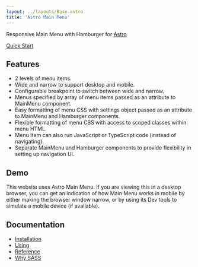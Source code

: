 ```yaml
---
layout: ../layouts/Base.astro
title: 'Astro Main Menu'
---
```



Responsive Main Menu with Hamburger for [Astro](https://astro.build)

<HeroButton><a href="./start/quick">Quick Start</a></HeroButton>

## Features
* 2 levels of menu items.
* Wide and narrow to support desktop and mobile.
* Configurable breakpoint to switch between wide and narrow.
* Menus specified by array of menu items passed as an attribute to MainMenu component.
* Easy formatting of menu CSS with settings object passed as an attribute to MainMenu and Hamburger components.
* Flexible formatting of menu CSS with access to scoped classes within menu HTML.
* Menu Item can also run JavaScript or TypeScript code (instead of navigating).
* Separate MainMenu and Hamburger components to provide flexibility in setting up navigation UI.

## Demo
This website uses Astro Main Menu.  If you are viewing this in a desktop browser, you can get an indication of how Main Menu works in mobile by either making the browser window narrow, or by using its Dev tools to simulate a mobile device (if available).

## Documentation
* [Installation](./start/installation)
* [Using](./start/using)
* [Reference](../reference)
* [Why SASS](../other/why-sass)
